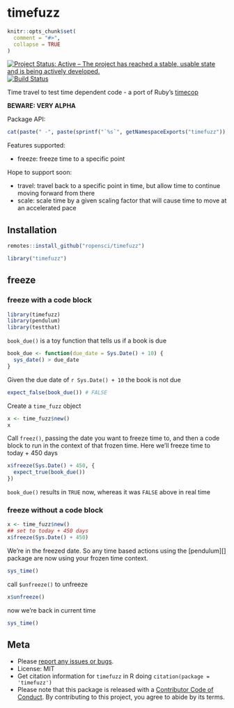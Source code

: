 timefuzz
========

```r
knitr::opts_chunk$set(
  comment = "#>",
  collapse = TRUE
)
```

[![Project Status: Active – The project has reached a stable, usable state and is being actively developed.](https://www.repostatus.org/badges/latest/active.svg)](https://www.repostatus.org/#active)
[![Build Status](https://travis-ci.com/ropensci/timefuzz.svg?branch=master)](https://travis-ci.com/ropensci/timefuzz)

Time travel to test time dependent code - a port of Ruby's [timecop](https://github.com/travisjeffery/timecop)

**BEWARE: VERY ALPHA**

Package API:

```r
cat(paste(" -", paste(sprintf("`%s`", getNamespaceExports("timefuzz")), collapse = "\n - ")))
```

Features supported:

- freeze: freeze time to a specific point

Hope to support soon:

- travel: travel back to a specific point in time, but allow time to continue moving forward from there
- scale: scale time by a given scaling factor that will cause time to move at an accelerated pace

## Installation

```r
remotes::install_github("ropensci/timefuzz")
```

```r
library("timefuzz")
```

## freeze

### freeze with a code block

```r
library(timefuzz)
library(pendulum)
library(testthat)
```

`book_due()` is a toy function that tells us if a book is due

```r
book_due <- function(due_date = Sys.Date() + 10) {
  sys_date() > due_date
}
```

Given the due date of `r Sys.Date() + 10` the book is not due

```r
expect_false(book_due()) # FALSE
```

Create a `time_fuzz` object

```r
x <- time_fuzz$new()
x
```

Call `freez()`, passing the date you want to freeze time to, and then a code block to run
in the context of that frozen time. Here we'll freeze time to today + 450 days

```r
x$freeze(Sys.Date() + 450, {
  expect_true(book_due())
})
```

`book_due()` results in `TRUE` now, whereas it was `FALSE` above in real time

### freeze without a code block

```r
x <- time_fuzz$new()
## set to today + 450 days
x$freeze(Sys.Date() + 450)
```

We're in the freezed date. So any time based actions using the [pendulum][] package 
are now using your frozen time context.

```r
sys_time()
```

call `$unfreeze()` to unfreeze

```r
x$unfreeze()
```

now we're back in current time

```r
sys_time()
```

## Meta

* Please [report any issues or bugs](https://github.com/ropensci/timefuzz/issues).
* License: MIT
* Get citation information for `timefuzz` in R doing `citation(package = 'timefuzz')`
* Please note that this package is released with a [Contributor Code of Conduct](https://ropensci.org/code-of-conduct/). By contributing to this project, you agree to abide by its terms.
